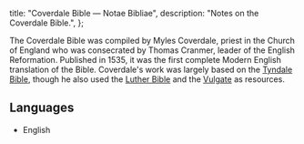   title: "Coverdale Bible — Notae Bibliae",
  description: "Notes on the Coverdale Bible.",
};

<Initial text="Coverdale Bible" />

The Coverdale Bible was compiled by Myles Coverdale, priest in the Church of England who was consecrated by Thomas Cranmer, leader of the English Reformation. Published in 1535, it was the first complete Modern English translation of the Bible. Coverdale's work was largely based on the [Tyndale Bible](/bible/translations/tyndale-bible), though he also used the [Luther Bible](/bible/translations/luther-bible) and the [Vulgate](/bible/translations/vulgate) as resources.

## Languages

* English
